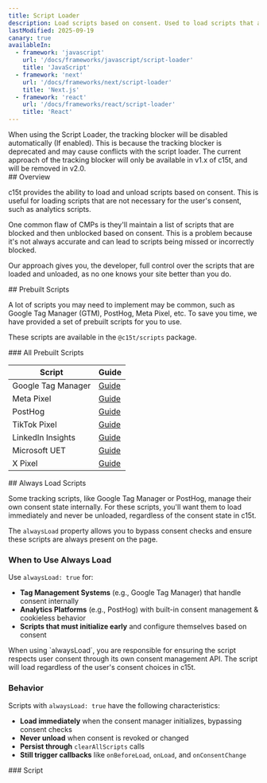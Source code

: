 ```yaml
---
title: Script Loader
description: Load scripts based on consent. Used to load scripts that are not necessary for the user's consent, such as analytics scripts.
lastModified: 2025-09-19
canary: true
availableIn:
  - framework: 'javascript'
    url: '/docs/frameworks/javascript/script-loader'
    title: 'JavaScript'
  - framework: 'next'
    url: '/docs/frameworks/next/script-loader'
    title: 'Next.js'
  - framework: 'react'
    url: '/docs/frameworks/react/script-loader'
    title: 'React'
---
```


<section id="tracking-blocker">
  <Callout type="note">
    When using the Script Loader, the tracking blocker will be disabled automatically (If enabled). This is because the tracking blocker is deprecated and may cause conflicts with the script loader.
    The current approach of the tracking blocker will only be available in v1.x of c15t, and will be removed in v2.0.
  </Callout>
</section>

<section id="overview">
  ## Overview

  c15t provides the ability to load and unload scripts based on consent. This is useful for loading scripts that are not necessary for the user's consent, such as analytics scripts.

  One common flaw of CMPs is they'll maintain a list of scripts that are blocked and then unblocked based on consent. This is a problem because it's not always accurate and can lead to scripts being missed or incorrectly blocked.

  Our approach gives you, the developer, full control over the scripts that are loaded and unloaded, as no one knows your site better than you do.
</section>

<section id="prebuilt-scripts">
  ## Prebuilt Scripts

  A lot of scripts you may need to implement may be common, such as Google Tag Manager (GTM), PostHog, Meta Pixel, etc. To save you time, we have provided a set of prebuilt scripts for you to use.

  These scripts are available in the `@c15t/scripts` package.
</section>

<section id="scripts-table">
  ### All Prebuilt Scripts

  | Script | Guide |
  | --- | --- |
  | Google Tag Manager | [Guide](/docs/integrations/google-tag-manager) |
  | Meta Pixel | [Guide](/docs/integrations/meta-pixel) |
  | PostHog | [Guide](/docs/integrations/posthog) |
  | TikTok Pixel | [Guide](/docs/integrations/tiktok-pixel) |
  | LinkedIn Insights | [Guide](/docs/integrations/linkedin-insights) |
  | Microsoft UET | [Guide](/docs/integrations/microsoft-uet) |
  | X Pixel | [Guide](/docs/integrations/x-pixel) |
</section>

<section id="always-load">
  ## Always Load Scripts

  Some tracking scripts, like Google Tag Manager or PostHog, manage their own consent state internally. For these scripts, you'll want them to load immediately and never be unloaded, regardless of the consent state in c15t.

  The `alwaysLoad` property allows you to bypass consent checks and ensure these scripts are always present on the page.

  ### When to Use Always Load

  Use `alwaysLoad: true` for:

  - **Tag Management Systems** (e.g., Google Tag Manager) that handle consent internally
  - **Analytics Platforms** (e.g., PostHog) with built-in consent management & cookieless behavior
  - **Scripts that must initialize early** and configure themselves based on consent

  <Callout type="warning">
    When using `alwaysLoad`, you are responsible for ensuring the script respects user consent through its own consent management API. The script will load regardless of the user's consent choices in c15t.
  </Callout>

  ### Behavior

  Scripts with `alwaysLoad: true` have the following characteristics:

  - **Load immediately** when the consent manager initializes, bypassing consent checks
  - **Never unload** when consent is revoked or changed
  - **Persist through** `clearAllScripts` calls
  - **Still trigger callbacks** like `onBeforeLoad`, `onLoad`, and `onConsentChange`
</section>

<section id="script-type">
  ### Script

  <AutoTypeTable path="./packages/core/src/libs/script-loader/types.ts" name="Script" />
</section>
